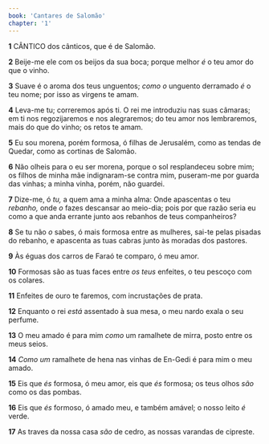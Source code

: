 ```yaml
---
book: 'Cantares de Salomão'
chapter: '1'
---
```


**1** CÂNTICO dos cânticos, que é de Salomão.

**2** Beije-me ele com os beijos da sua boca; porque melhor _é_ o teu amor do que o vinho.

**3** Suave é o aroma dos teus unguentos; _como o_ unguento derramado _é_ o teu nome; por isso as virgens te amam.

**4** Leva-me tu; correremos após ti. O rei me introduziu nas suas câmaras; em ti nos regozijaremos e nos alegraremos; do teu amor nos lembraremos, mais do que do vinho; os retos te amam.

**5** Eu sou morena, porém formosa, ó filhas de Jerusalém, como as tendas de Quedar, como as cortinas de Salomão.

**6** Não olheis para o eu ser morena, porque o sol resplandeceu sobre mim; os filhos de minha mãe indignaram-se contra mim, puseram-me por guarda das vinhas; a minha vinha, porém, não guardei.

**7** Dize-me, ó _tu,_ a quem ama a minha alma: Onde apascentas o teu _rebanho,_ onde _o_ fazes descansar ao meio-dia; pois por que razão seria eu como a que anda errante junto aos rebanhos de teus companheiros?

**8** Se tu não _o_ sabes, ó mais formosa entre as mulheres, sai-te pelas pisadas do rebanho, e apascenta as tuas cabras junto às moradas dos pastores.

**9** Às éguas dos carros de Faraó te comparo, ó meu amor.

**10** Formosas são as tuas faces entre _os teus_ enfeites, o teu pescoço com os colares.

**11** Enfeites de ouro te faremos, com incrustações de prata.

**12** Enquanto o rei _está_ assentado à sua mesa, o meu nardo exala o seu perfume.

**13** O meu amado é para mim _como_ um ramalhete de mirra, posto entre os meus seios.

**14** _Como um_ ramalhete de hena nas vinhas de En-Gedi é para mim o meu amado.

**15** Eis que _és_ formosa, ó meu amor, eis que _és_ formosa; os teus olhos _são_ como os das pombas.

**16** Eis que _és_ formoso, ó amado meu, e também amável; o nosso leito _é_ verde.

**17** As traves da nossa casa _são_ de cedro, as nossas varandas de cipreste.
